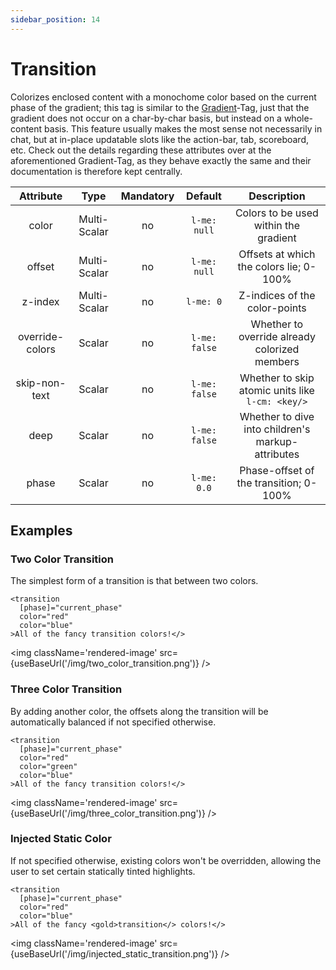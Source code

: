 ```yaml
---
sidebar_position: 14
---
```



# Transition

Colorizes enclosed content with a monochome color based on the current phase of the gradient; this tag is similar
to the [Gradient](./gradient.mdx)-Tag, just that the gradient does not occur on a char-by-char basis, but instead
on a whole-content basis. This feature usually makes the most sense not necessarily in chat, but at in-place updatable
slots like the action-bar, tab, scoreboard, etc. Check out the details regarding these attributes over at the
aforementioned Gradient-Tag, as they behave exactly the same and their documentation is therefore kept centrally.

| Attribute           | Type         | Mandatory | Default         | Description                                       |
|:-------------------:|:------------:|:---------:|:---------------:|:-------------------------------------------------:|
| color               | Multi-Scalar | no        | `l-me: null`    | Colors to be used within the gradient             |
| offset              | Multi-Scalar | no        | `l-me: null`    | Offsets at which the colors lie; 0-100%           |
| z-index             | Multi-Scalar | no        | `l-me: 0`       | Z-indices of the color-points                     |
| override-colors     | Scalar       | no        | `l-me: false`   | Whether to override already colorized members     |
| skip-non-text       | Scalar       | no        | `l-me: false`   | Whether to skip atomic units like `l-cm: <key/>`  |
| deep                | Scalar       | no        | `l-me: false`   | Whether to dive into children's markup-attributes |
| phase               | Scalar       | no        | `l-me: 0.0`     | Phase-offset of the transition; 0-100%            |

## Examples

### Two Color Transition

The simplest form of a transition is that between two colors.

```component-markup
<transition
  [phase]="current_phase"
  color="red"
  color="blue"
>All of the fancy transition colors!</>
```

<img className='rendered-image' src={useBaseUrl('/img/two_color_transition.png')} />

### Three Color Transition

By adding another color, the offsets along the transition will be automatically balanced if not specified otherwise.

```component-markup
<transition
  [phase]="current_phase"
  color="red"
  color="green"
  color="blue"
>All of the fancy transition colors!</>
```

<img className='rendered-image' src={useBaseUrl('/img/three_color_transition.png')} />

### Injected Static Color

If not specified otherwise, existing colors won't be overridden, allowing the user to set
certain statically tinted highlights.

```component-markup
<transition
  [phase]="current_phase"
  color="red"
  color="blue"
>All of the fancy <gold>transition</> colors!</>
```

<img className='rendered-image' src={useBaseUrl('/img/injected_static_transition.png')} />